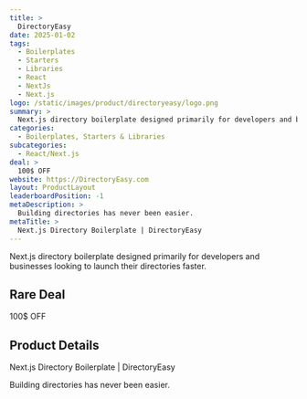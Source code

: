 ```yaml
---
title: >
  DirectoryEasy
date: 2025-01-02
tags:
  - Boilerplates
  - Starters
  - Libraries
  - React
  - NextJs
  - Next.js
logo: /static/images/product/directoryeasy/logo.png
summary: >
  Next.js directory boilerplate designed primarily for developers and businesses looking to launch their directories faster.
categories:
  - Boilerplates, Starters & Libraries
subcategories:
  - React/Next.js
deal: >
  100$ OFF
website: https://DirectoryEasy.com
layout: ProductLayout
leaderboardPosition: -1
metaDescription: >
  Building directories has never been easier.
metaTitle: >
  Next.js Directory Boilerplate | DirectoryEasy
---
```

Next.js directory boilerplate designed primarily for developers and businesses looking to launch their directories faster.

## Rare Deal

100$ OFF

## Product Details

Next.js Directory Boilerplate | DirectoryEasy

Building directories has never been easier.
